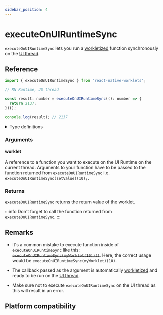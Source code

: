 ```yaml
---
sidebar_position: 4
---
```


# executeOnUIRuntimeSync

`executeOnUIRuntimeSync` lets you run a [workletized](/docs/fundamentals/glossary#to-workletize) function synchronously on the [UI thread](/docs/fundamentals/glossary#ui-thread). 

## Reference

```jsx
import { executeOnUIRuntimeSync } from 'react-native-worklets';

// RN Runtime, JS thread

const result: number = executeOnUIRuntimeSync((): number => {
  return 2137;
})();

console.log(result); // 2137
```

<details>
<summary>Type definitions</summary>

```typescript
function executeOnUIRuntimeSync<Args extends unknown[], ReturnValue>(
  worklet: (...args: Args) => ReturnValue
): (...args: Args) => ReturnValue;
```

</details>

### Arguments

#### worklet

A reference to a function you want to execute on the UI Runtime on the current thread. Arguments to your function have to be passed to the function returned from `executeOnUIRuntimeSync` i.e. `executeOnUIRuntimeSync(setValue)(10);`.

### Returns

`executeOnUIRuntimeSync` returns the return value of the worklet.

:::info
Don't forget to call the function returned from `executeOnUIRuntimeSync`.
:::

## Remarks

- It's a common mistake to execute function inside of `executeOnUIRuntimeSync` like this: ~~`executeOnUIRuntimeSync(myWorklet(10))()`~~. Here, the correct usage would be `executeOnUIRuntimeSync(myWorklet)(10)`.

- The callback passed as the argument is automatically [workletized](/docs/fundamentals/glossary#to-workletize) and ready to be run on the [UI thread](/docs/fundamentals/glossary#ui-thread).

- Make sure not to execute `executeOnUIRuntimeSync` on the UI thread as this will result in an error.

## Platform compatibility

<PlatformCompatibility android ios web />
